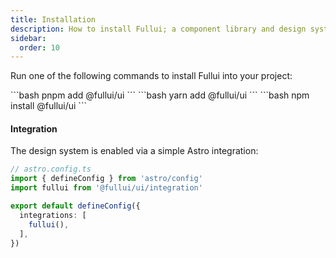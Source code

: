 ```yaml
---
title: Installation
description: How to install Fullui; a component library and design system built for Astro.
sidebar:
  order: 10
---
```



Run one of the following commands to install Fullui into your project:

<Tabs>
  <TabItem label="pnpm">
    ```bash
    pnpm add @fullui/ui
    ```
  </TabItem>
  <TabItem label="yarn">
    ```bash
    yarn add @fullui/ui
    ```
  </TabItem>
  <TabItem label="npm">
    ```bash
    npm install @fullui/ui
    ```
  </TabItem>
</Tabs>

#### Integration
The design system is enabled via a simple Astro integration:

```ts
// astro.config.ts
import { defineConfig } from 'astro/config'
import fullui from '@fullui/ui/integration'

export default defineConfig({
  integrations: [
    fullui(),
  ],
})
```
